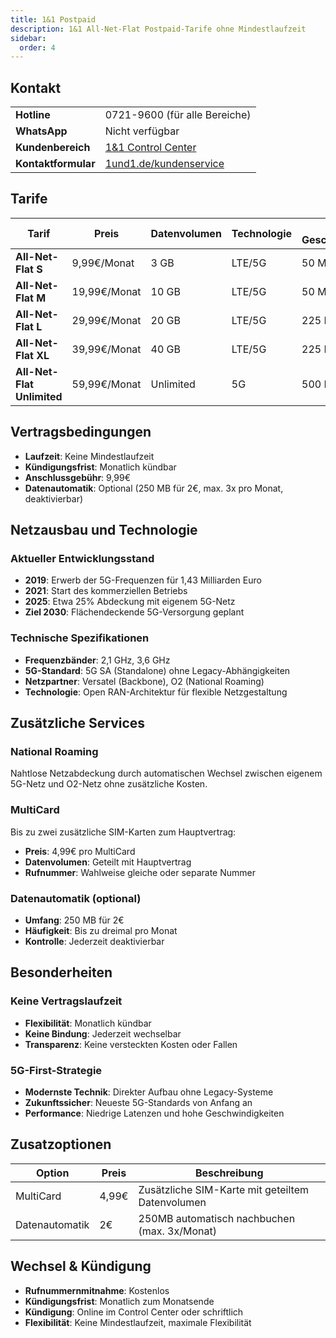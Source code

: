```yaml
---
title: 1&1 Postpaid
description: 1&1 All-Net-Flat Postpaid-Tarife ohne Mindestlaufzeit
sidebar:
  order: 4
---
```


## Kontakt

| | |
|---|---|
| **Hotline** | 0721-9600 (für alle Bereiche) |
| **WhatsApp** | Nicht verfügbar |
| **Kundenbereich** | [1&1 Control Center](https://control-center.1und1.de/) |
| **Kontaktformular** | [1und1.de/kundenservice](https://www.1und1.de/kundenservice) |

## Tarife

| Tarif | Preis | Datenvolumen | Technologie | Max. Geschwindigkeit | Telefonie | Laufzeit |
|-------|-------|--------------|-------------|---------------------|-----------|----| 
| **All-Net-Flat S** | 9,99€/Monat | 3 GB | LTE/5G | 50 Mbit/s | Allnet-Flat | Keine |
| **All-Net-Flat M** | 19,99€/Monat | 10 GB | LTE/5G | 50 Mbit/s | Allnet-Flat | Keine |
| **All-Net-Flat L** | 29,99€/Monat | 20 GB | LTE/5G | 225 Mbit/s | Allnet-Flat | Keine |
| **All-Net-Flat XL** | 39,99€/Monat | 40 GB | LTE/5G | 225 Mbit/s | Allnet-Flat | Keine |
| **All-Net-Flat Unlimited** | 59,99€/Monat | Unlimited | 5G | 500 Mbit/s | Allnet-Flat | Keine |

## Vertragsbedingungen

- **Laufzeit**: Keine Mindestlaufzeit
- **Kündigungsfrist**: Monatlich kündbar
- **Anschlussgebühr**: 9,99€
- **Datenautomatik**: Optional (250 MB für 2€, max. 3x pro Monat, deaktivierbar)

## Netzausbau und Technologie

### Aktueller Entwicklungsstand
- **2019**: Erwerb der 5G-Frequenzen für 1,43 Milliarden Euro
- **2021**: Start des kommerziellen Betriebs
- **2025**: Etwa 25% Abdeckung mit eigenem 5G-Netz
- **Ziel 2030**: Flächendeckende 5G-Versorgung geplant

### Technische Spezifikationen
- **Frequenzbänder**: 2,1 GHz, 3,6 GHz
- **5G-Standard**: 5G SA (Standalone) ohne Legacy-Abhängigkeiten
- **Netzpartner**: Versatel (Backbone), O2 (National Roaming)
- **Technologie**: Open RAN-Architektur für flexible Netzgestaltung

## Zusätzliche Services

### National Roaming
Nahtlose Netzabdeckung durch automatischen Wechsel zwischen eigenem 5G-Netz und O2-Netz ohne zusätzliche Kosten.

### MultiCard
Bis zu zwei zusätzliche SIM-Karten zum Hauptvertrag:
- **Preis**: 4,99€ pro MultiCard
- **Datenvolumen**: Geteilt mit Hauptvertrag
- **Rufnummer**: Wahlweise gleiche oder separate Nummer

### Datenautomatik (optional)
- **Umfang**: 250 MB für 2€
- **Häufigkeit**: Bis zu dreimal pro Monat
- **Kontrolle**: Jederzeit deaktivierbar

## Besonderheiten

### Keine Vertragslaufzeit
- **Flexibilität**: Monatlich kündbar
- **Keine Bindung**: Jederzeit wechselbar
- **Transparenz**: Keine versteckten Kosten oder Fallen

### 5G-First-Strategie
- **Modernste Technik**: Direkter Aufbau ohne Legacy-Systeme
- **Zukunftssicher**: Neueste 5G-Standards von Anfang an
- **Performance**: Niedrige Latenzen und hohe Geschwindigkeiten

## Zusatzoptionen

| Option | Preis | Beschreibung |
|--------|-------|--------------|
| MultiCard | 4,99€ | Zusätzliche SIM-Karte mit geteiltem Datenvolumen |
| Datenautomatik | 2€ | 250MB automatisch nachbuchen (max. 3x/Monat) |

## Wechsel & Kündigung

- **Rufnummernmitnahme**: Kostenlos
- **Kündigungsfrist**: Monatlich zum Monatsende
- **Kündigung**: Online im Control Center oder schriftlich
- **Flexibilität**: Keine Mindestlaufzeit, maximale Flexibilität